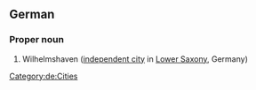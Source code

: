 ==German==
{{wikipedia}}
{{wikipedia|lang=de}}

===Proper noun===
{{head|de|proper noun}}

# Wilhelmshaven ([[independent city]] in [[Lower Saxony]], Germany)

[[Category:de:Cities]]